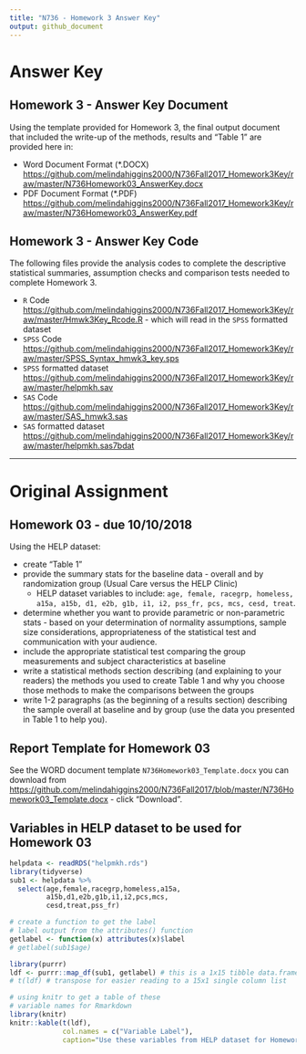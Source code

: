 ```yaml
---
title: "N736 - Homework 3 Answer Key"
output: github_document
---
```


# Answer Key

## Homework 3 - Answer Key Document

Using the template provided for Homework 3, the final output document that included the write-up of the methods, results and "Table 1" are provided here in:

* Word Document Format (*.DOCX) [https://github.com/melindahiggins2000/N736Fall2017_Homework3Key/raw/master/N736Homework03_AnswerKey.docx](https://github.com/melindahiggins2000/N736Fall2017_Homework3Key/raw/master/N736Homework03_AnswerKey.docx)
* PDF Document Format (*.PDF) [https://github.com/melindahiggins2000/N736Fall2017_Homework3Key/raw/master/N736Homework03_AnswerKey.pdf](https://github.com/melindahiggins2000/N736Fall2017_Homework3Key/raw/master/N736Homework03_AnswerKey.pdf)

## Homework 3 - Answer Key Code

The following files provide the analysis codes to complete the descriptive statistical summaries, assumption checks and comparison tests needed to complete Homework 3.

* `R` Code [https://github.com/melindahiggins2000/N736Fall2017_Homework3Key/raw/master/Hmwk3Key_Rcode.R](https://github.com/melindahiggins2000/N736Fall2017_Homework3Key/raw/master/Hmwk3Key_Rcode.R) - which will read in the `SPSS` formatted dataset
* `SPSS` Code [https://github.com/melindahiggins2000/N736Fall2017_Homework3Key/raw/master/SPSS_Syntax_hmwk3_key.sps](https://github.com/melindahiggins2000/N736Fall2017_Homework3Key/raw/master/SPSS_Syntax_hmwk3_key.sps)
* `SPSS` formatted dataset [https://github.com/melindahiggins2000/N736Fall2017_Homework3Key/raw/master/helpmkh.sav](https://github.com/melindahiggins2000/N736Fall2017_Homework3Key/raw/master/helpmkh.sav)
* `SAS` Code [https://github.com/melindahiggins2000/N736Fall2017_Homework3Key/raw/master/SAS_hmwk3.sas](https://github.com/melindahiggins2000/N736Fall2017_Homework3Key/raw/master/SAS_hmwk3.sas)
* `SAS` formatted dataset [https://github.com/melindahiggins2000/N736Fall2017_Homework3Key/raw/master/helpmkh.sas7bdat](https://github.com/melindahiggins2000/N736Fall2017_Homework3Key/raw/master/helpmkh.sas7bdat)

---

# Original Assignment

## Homework 03 - due 10/10/2018

Using the HELP dataset:

* create "Table 1"
* provide the summary stats for the baseline data - overall and by randomization group (Usual Care versus the HELP Clinic)
     - HELP dataset variables to include: `age, female, racegrp, homeless, a15a, a15b, d1, e2b, g1b, i1, i2, pss_fr, pcs, mcs, cesd, treat`.
* determine whether you want to provide parametric or non-parametric stats - based on your determination of normality assumptions, sample size considerations, appropriateness of the statistical test and communication with your audience.
* include the appropriate statistical test comparing the group measurements and subject characteristics at baseline
* write a statistical methods section describing (and explaining to your readers) the methods you used to create Table 1 and why you choose those methods to make the comparisons between the groups
* write 1-2 paragraphs (as the beginning of a results section) describing the sample overall at baseline and by group (use the data you presented in Table 1 to help you).

## Report Template for Homework 03

See the WORD document template `N736Homework03_Template.docx` you can download from [https://github.com/melindahiggins2000/N736Fall2017/blob/master/N736Homework03_Template.docx](https://github.com/melindahiggins2000/N736Fall2017/blob/master/N736Homework03_Template.docx) - click "Download".

## Variables in HELP dataset to be used for Homework 03

```r
helpdata <- readRDS("helpmkh.rds")
library(tidyverse)
sub1 <- helpdata %>%
  select(age,female,racegrp,homeless,a15a,
         a15b,d1,e2b,g1b,i1,i2,pcs,mcs,
         cesd,treat,pss_fr)

# create a function to get the label
# label output from the attributes() function
getlabel <- function(x) attributes(x)$label
# getlabel(sub1$age)

library(purrr)
ldf <- purrr::map_df(sub1, getlabel) # this is a 1x15 tibble data.frame
# t(ldf) # transpose for easier reading to a 15x1 single column list

# using knitr to get a table of these
# variable names for Rmarkdown
library(knitr)
knitr::kable(t(ldf),
             col.names = c("Variable Label"),
             caption="Use these variables from HELP dataset for Homework 03")

```

